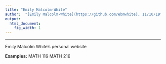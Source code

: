 ```yaml
---
title: "Emily Malcolm-White"
author:  "[Emily Malcolm-White](https://github.com/ebmwhite), 11/10/19"
output:
  html_document:
    fig_width: 1
---
```


----

Emily Malcolm White's personal website

**Examples:**
MATH 116
MATH 216
